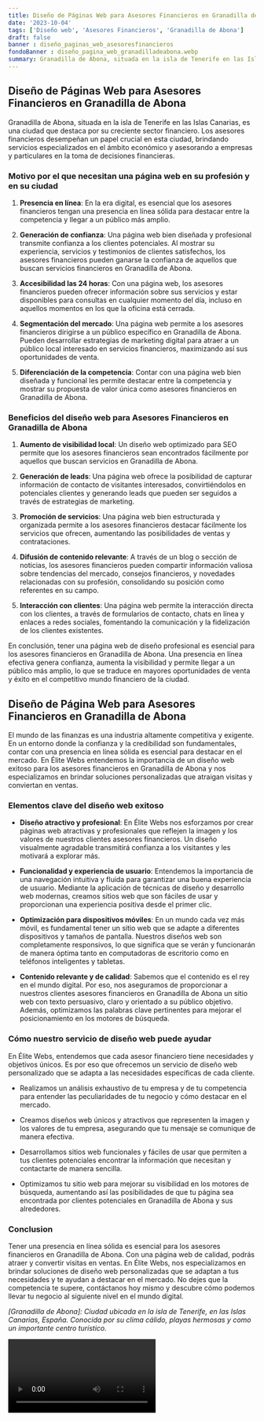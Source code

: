 ```yaml
---
title: Diseño de Páginas Web para Asesores Financieros en Granadilla de Abona
date: '2023-10-04'
tags: ['Diseño web', 'Asesores Financieros', 'Granadilla de Abona']
draft: false
banner : diseño_paginas_web_asesoresfinancieros
fondoBanner : diseño_pagina_web_granadilladeabona.webp
summary: Granadilla de Abona, situada en la isla de Tenerife en las Islas Canarias, es una ciudad que destaca por su creciente sector financiero. Los asesores financieros desempeñan un papel crucial en esta ciudad, brindando servicios especializados en el ámbito económico y asesorando a empresas y particulares en la toma de decisiones financieras.
---
```


## Diseño de Páginas Web para Asesores Financieros en Granadilla de Abona

Granadilla de Abona, situada en la isla de Tenerife en las Islas Canarias, es una ciudad que destaca por su creciente sector financiero. Los asesores financieros desempeñan un papel crucial en esta ciudad, brindando servicios especializados en el ámbito económico y asesorando a empresas y particulares en la toma de decisiones financieras.

### Motivo por el que necesitan una página web en su profesión y en su ciudad

1. **Presencia en línea**: En la era digital, es esencial que los asesores financieros tengan una presencia en línea sólida para destacar entre la competencia y llegar a un público más amplio.

2. **Generación de confianza**: Una página web bien diseñada y profesional transmite confianza a los clientes potenciales. Al mostrar su experiencia, servicios y testimonios de clientes satisfechos, los asesores financieros pueden ganarse la confianza de aquellos que buscan servicios financieros en Granadilla de Abona.

3. **Accesibilidad las 24 horas**: Con una página web, los asesores financieros pueden ofrecer información sobre sus servicios y estar disponibles para consultas en cualquier momento del día, incluso en aquellos momentos en los que la oficina está cerrada.

4. **Segmentación del mercado**: Una página web permite a los asesores financieros dirigirse a un público específico en Granadilla de Abona. Pueden desarrollar estrategias de marketing digital para atraer a un público local interesado en servicios financieros, maximizando así sus oportunidades de venta.

5. **Diferenciación de la competencia**: Contar con una página web bien diseñada y funcional les permite destacar entre la competencia y mostrar su propuesta de valor única como asesores financieros en Granadilla de Abona.

### Beneficios del diseño web para Asesores Financieros en Granadilla de Abona

1. **Aumento de visibilidad local**: Un diseño web optimizado para SEO permite que los asesores financieros sean encontrados fácilmente por aquellos que buscan servicios en Granadilla de Abona.

2. **Generación de leads**: Una página web ofrece la posibilidad de capturar información de contacto de visitantes interesados, convirtiéndolos en potenciales clientes y generando leads que pueden ser seguidos a través de estrategias de marketing.

3. **Promoción de servicios**: Una página web bien estructurada y organizada permite a los asesores financieros destacar fácilmente los servicios que ofrecen, aumentando las posibilidades de ventas y contrataciones.

4. **Difusión de contenido relevante**: A través de un blog o sección de noticias, los asesores financieros pueden compartir información valiosa sobre tendencias del mercado, consejos financieros, y novedades relacionadas con su profesión, consolidando su posición como referentes en su campo.

5. **Interacción con clientes**: Una página web permite la interacción directa con los clientes, a través de formularios de contacto, chats en línea y enlaces a redes sociales, fomentando la comunicación y la fidelización de los clientes existentes.

En conclusión, tener una página web de diseño profesional es esencial para los asesores financieros en Granadilla de Abona. Una presencia en línea efectiva genera confianza, aumenta la visibilidad y permite llegar a un público más amplio, lo que se traduce en mayores oportunidades de venta y éxito en el competitivo mundo financiero de la ciudad.

<GifSeo />

<Cta />

## Diseño de Página Web para Asesores Financieros en Granadilla de Abona

El mundo de las finanzas es una industria altamente competitiva y exigente. En un entorno donde la confianza y la credibilidad son fundamentales, contar con una presencia en línea sólida es esencial para destacar en el mercado. En Élite Webs entendemos la importancia de un diseño web exitoso para los asesores financieros en Granadilla de Abona y nos especializamos en brindar soluciones personalizadas que atraigan visitas y conviertan en ventas.

### Elementos clave del diseño web exitoso

- **Diseño atractivo y profesional**: En Élite Webs nos esforzamos por crear páginas web atractivas y profesionales que reflejen la imagen y los valores de nuestros clientes asesores financieros. Un diseño visualmente agradable transmitirá confianza a los visitantes y les motivará a explorar más.

- **Funcionalidad y experiencia de usuario**: Entendemos la importancia de una navegación intuitiva y fluida para garantizar una buena experiencia de usuario. Mediante la aplicación de técnicas de diseño y desarrollo web modernas, creamos sitios web que son fáciles de usar y proporcionan una experiencia positiva desde el primer clic.

- **Optimización para dispositivos móviles**: En un mundo cada vez más móvil, es fundamental tener un sitio web que se adapte a diferentes dispositivos y tamaños de pantalla. Nuestros diseños web son completamente responsivos, lo que significa que se verán y funcionarán de manera óptima tanto en computadoras de escritorio como en teléfonos inteligentes y tabletas.

- **Contenido relevante y de calidad**: Sabemos que el contenido es el rey en el mundo digital. Por eso, nos aseguramos de proporcionar a nuestros clientes asesores financieros en Granadilla de Abona un sitio web con texto persuasivo, claro y orientado a su público objetivo. Además, optimizamos las palabras clave pertinentes para mejorar el posicionamiento en los motores de búsqueda.

### Cómo nuestro servicio de diseño web puede ayudar

En Élite Webs, entendemos que cada asesor financiero tiene necesidades y objetivos únicos. Es por eso que ofrecemos un servicio de diseño web personalizado que se adapta a las necesidades específicas de cada cliente.

- Realizamos un análisis exhaustivo de tu empresa y de tu competencia para entender las peculiaridades de tu negocio y cómo destacar en el mercado.

- Creamos diseños web únicos y atractivos que representen la imagen y los valores de tu empresa, asegurando que tu mensaje se comunique de manera efectiva.

- Desarrollamos sitios web funcionales y fáciles de usar que permiten a tus clientes potenciales encontrar la información que necesitan y contactarte de manera sencilla.

- Optimizamos tu sitio web para mejorar su visibilidad en los motores de búsqueda, aumentando así las posibilidades de que tu página sea encontrada por clientes potenciales en Granadilla de Abona y sus alrededores.

### Conclusion

Tener una presencia en línea sólida es esencial para los asesores financieros en Granadilla de Abona. Con una página web de calidad, podrás atraer y convertir visitas en ventas. En Élite Webs, nos especializamos en brindar soluciones de diseño web personalizadas que se adaptan a tus necesidades y te ayudan a destacar en el mercado. No dejes que la competencia te supere, contáctanos hoy mismo y descubre cómo podemos llevar tu negocio al siguiente nivel en el mundo digital.

*[Granadilla de Abona]: Ciudad ubicada en la isla de Tenerife, en las Islas Canarias, España. Conocida por su clima cálido, playas hermosas y como un importante centro turístico.*

<Video />

<CtaBot job='Asesores Financieros' city='Granadilla de Abona'/>

<Gmaps query='Granadilla de Abona+españa+maps' />